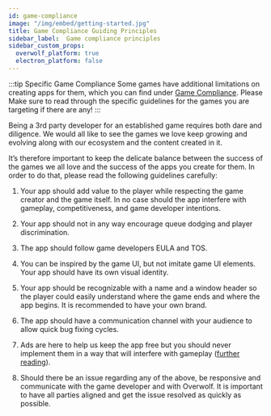 ```yaml
---
id: game-compliance
image: "/img/embed/getting-started.jpg"
title: Game Compliance Guiding Principles
sidebar_label:  Game compliance principles
sidebar_custom_props:
  overwolf_platform: true
  electron_platform: false
---
```


:::tip Specific Game Compliance
Some games have additional limitations on creating apps for them, which you can find under [Game Compliance](../game-compliance). Please Make sure to read through the specific guidelines for the games you are targeting if there are any!
:::

Being a 3rd party developer for an established game requires both dare and diligence. We would all like to see the games we love keep growing and evolving along with our ecosystem and the content created in it.

It’s therefore important to keep the delicate balance between the success of the games we all love and the success of the apps you create for them. In order to do that, please read the following guidelines carefully:


1. Your app should add value to the player while respecting the game creator and the game itself. In no case should the app interfere with gameplay, competitiveness, and game developer intentions.

2. Your app should not in any way encourage queue dodging and player discrimination.

3. The app should follow game developers EULA and TOS.

4. You can be inspired by the game UI, but not imitate game UI elements. Your app should have its own visual identity.

5. Your app should be recognizable with a name and a window header so the player could easily  understand where the game ends and where the app begins. It is recommended to have your own brand.

6. The app should have a communication channel with your audience to allow quick bug fixing cycles.

7. Ads are here to help us keep the app free but you should never implement them in a way that will interfere with gameplay ([further reading](../monetize-with-ads/ads-monetization-basics "Ads Monetization Basics")).

8. Should there be an issue regarding any of the above, be responsive and communicate with the game developer and with Overwolf. It is important to have all parties aligned and get the issue resolved as quickly as possible.



